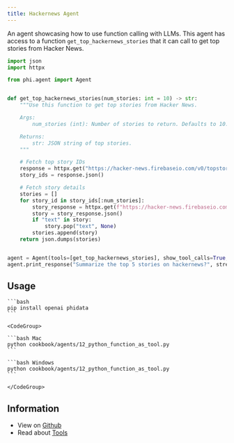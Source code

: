 ```yaml
---
title: Hackernews Agent
---
```


An agent showcasing how to use function calling with LLMs. This agent has access to a function `get_top_hackernews_stories` that it can call to get top stories from Hacker News.

```python
import json
import httpx

from phi.agent import Agent


def get_top_hackernews_stories(num_stories: int = 10) -> str:
    """Use this function to get top stories from Hacker News.

    Args:
        num_stories (int): Number of stories to return. Defaults to 10.

    Returns:
        str: JSON string of top stories.
    """

    # Fetch top story IDs
    response = httpx.get("https://hacker-news.firebaseio.com/v0/topstories.json")
    story_ids = response.json()

    # Fetch story details
    stories = []
    for story_id in story_ids[:num_stories]:
        story_response = httpx.get(f"https://hacker-news.firebaseio.com/v0/item/{story_id}.json")
        story = story_response.json()
        if "text" in story:
            story.pop("text", None)
        stories.append(story)
    return json.dumps(stories)


agent = Agent(tools=[get_top_hackernews_stories], show_tool_calls=True, markdown=True)
agent.print_response("Summarize the top 5 stories on hackernews?", stream=True)

```

## Usage

<Steps>
  <Snippet file="create-venv-step.mdx" />

  <Step title="Install libraries">

    ```bash
    pip install openai phidata
    ```

  </Step>

  <Step title="Run the agent">

    <CodeGroup>

    ```bash Mac
    python cookbook/agents/12_python_function_as_tool.py
    ```

    ```bash Windows
    python cookbook/agents/12_python_function_as_tool.py
    ```

    </CodeGroup>

  </Step>

</Steps>

## Information

- View on [Github](https://github.com/phidatahq/phidata/blob/main/cookbook/agents/12_python_function_as_tool.py)
- Read about [Tools](/agents/tools)
